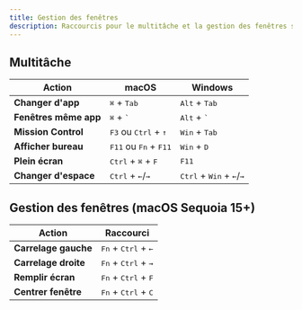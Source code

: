 ```yaml
---
title: Gestion des fenêtres
description: Raccourcis pour le multitâche et la gestion des fenêtres sur macOS
---
```


## Multitâche

| Action                | macOS                                            | Windows                                                      |
| --------------------- | ------------------------------------------------ | ------------------------------------------------------------ |
| **Changer d'app**     | <kbd>⌘</kbd> + <kbd>Tab</kbd>                    | <kbd>Alt</kbd> + <kbd>Tab</kbd>                              |
| **Fenêtres même app** | <kbd>⌘</kbd> + <kbd>`</kbd>                      | <kbd>Alt</kbd> + <kbd>`</kbd>                                |
| **Mission Control**   | <kbd>F3</kbd> ou <kbd>Ctrl</kbd> + <kbd>↑</kbd>  | <kbd>Win</kbd> + <kbd>Tab</kbd>                              |
| **Afficher bureau**   | <kbd>F11</kbd> ou <kbd>Fn</kbd> + <kbd>F11</kbd> | <kbd>Win</kbd> + <kbd>D</kbd>                                |
| **Plein écran**       | <kbd>Ctrl</kbd> + <kbd>⌘</kbd> + <kbd>F</kbd>    | <kbd>F11</kbd>                                               |
| **Changer d'espace**  | <kbd>Ctrl</kbd> + <kbd>←</kbd>/<kbd>→</kbd>      | <kbd>Ctrl</kbd> + <kbd>Win</kbd> + <kbd>←</kbd>/<kbd>→</kbd> |

## Gestion des fenêtres (macOS Sequoia 15+)

| Action               | Raccourci                                      |
| -------------------- | ---------------------------------------------- |
| **Carrelage gauche** | <kbd>Fn</kbd> + <kbd>Ctrl</kbd> + <kbd>←</kbd> |
| **Carrelage droite** | <kbd>Fn</kbd> + <kbd>Ctrl</kbd> + <kbd>→</kbd> |
| **Remplir écran**    | <kbd>Fn</kbd> + <kbd>Ctrl</kbd> + <kbd>F</kbd> |
| **Centrer fenêtre**  | <kbd>Fn</kbd> + <kbd>Ctrl</kbd> + <kbd>C</kbd> |
